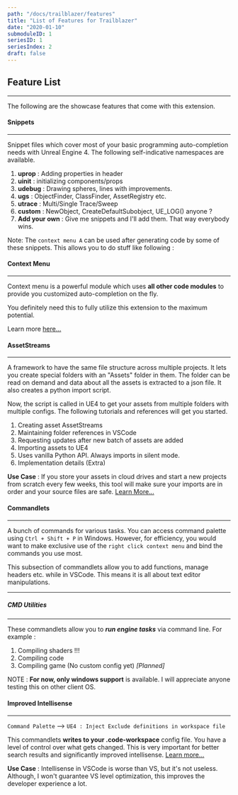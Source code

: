 ```yaml
---
path: "/docs/trailblazer/features"
title: "List of Features for Trailblazer"
date: "2020-01-10"
submoduleID: 1
seriesID: 1
seriesIndex: 2
draft: false
---
```


## Feature List

---

The following are the showcase features that come with this extension.

#### Snippets

---

Snippet files which cover most of your basic programming auto-completion needs with Unreal Engine 4.
The following self-indicative namespaces are available.

1.  **uprop** : Adding properties in header
2.  **uinit** : initializing components/props
3.  **udebug** : Drawing spheres, lines with improvements.
4.  **ugs** : ObjectFinder, ClassFinder, AssetRegistry etc.
5.  **utrace** : Multi/Single Trace/Sweep
6.  **custom** : NewObject, CreateDefaultSubobject, UE_LOG() anyone ?
7.  **Add your own** : Give me snippets and I'll add them. That way everybody wins.

Note: The `context menu A` can be used after generating code by some of these snippets. This allows you to do stuff like following :

#### Context Menu

---

Context menu is a powerful module which uses **all other code modules** to
provide you customized auto-completion on the fly.

You definitely need this to fully utilize this extension to the maximum potential.

Learn more [here...](/docs/trailblazer/context-keys/)

#### AssetStreams

---

A framework to have the same file structure across multiple projects.
It lets you create special folders with an "Assets" folder in them.
The folder can be read on demand and data about all the assets is extracted to a json file.
It also creates a python import script.

Now, the script is called in UE4 to get your assets from multiple folders with multiple configs.
The following tutorials and references will get you started.

1. Creating asset AssetStreams
2. Maintaining folder references in VSCode
3. Requesting updates after new batch of assets are added
4. Importing assets to UE4
5. Uses vanilla Python API. Always imports in silent mode.
6. Implementation details (Extra)

**Use Case** : If you store your assets in cloud drives and start a new projects from scratch every few weeks,
this tool will make sure your imports are in order and your source files are safe.
[Learn More...](/docs/trailblazer/hello-asset-streams)

#### Commandlets

---

A bunch of commands for various tasks. You can access command palette using `Ctrl + Shift + P` in Windows.
However, for efficiency, you would want to make exclusive use of the `right click context menu` and bind the commands you use most.

This subsection of commandlets allow you to add functions, manage headers etc. while in VSCode. This means it is all about text editor manipulations.

---

##### CMD Utilities

---

These commandlets allow you to **_run engine tasks_** via command line. For example :

1. Compiling shaders !!!
2. Compiling code
3. Compiling game (No custom config yet) _[Planned]_

NOTE : **For now, only windows support** is available. I will appreciate anyone testing this on other client OS.

#### Improved Intellisense

---

`Command Palette` --> `UE4 : Inject Exclude definitions in workspace file`

This commandlets **writes to your .code-workspace** config file. You have a level of control over what gets changed.
This is very important for better search results and significantly improved intellisense. [Learn more...](/docs/trailblazer/workspace-configurations)

**Use Case** : Intellisense in VSCode is worse than VS, but it's not useless. Although, I won't guarantee VS level optimization, this improves the developer experience a lot.
